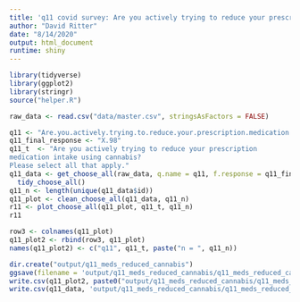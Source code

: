 ```yaml
---
title: 'q11 covid survey: Are you actively trying to reduce your prescription medication intake using cannabis? Please select all that apply.'
author: "David Ritter"
date: "8/14/2020"
output: html_document
runtime: shiny
---
```


```r
library(tidyverse)
library(ggplot2)
library(stringr)
source("helper.R")
```

```r
raw_data <- read.csv("data/master.csv", stringsAsFactors = FALSE)
```

```r
q11 <- "Are.you.actively.trying.to.reduce.your.prescription.medication.intake.using.cannabis..Please.select.all.that.apply."
q11_final_response <- "X.98"
q11_t  <- "Are you actively trying to reduce your prescription 
medication intake using cannabis? 
Please select all that apply."
q11_data <- get_choose_all(raw_data, q.name = q11, f.response = q11_final_response) %>%
  tidy_choose_all()
q11_n <- length(unique(q11_data$id))
q11_plot <- clean_choose_all(q11_data, q11_n)
r11 <- plot_choose_all(q11_plot, q11_t, q11_n)
r11
```

```r
row3 <- colnames(q11_plot)
q11_plot2 <- rbind(row3, q11_plot)
names(q11_plot2) <- c("q11", q11_t, paste("n = ", q11_n))
```

```r
dir.create("output/q11_meds_reduced_cannabis")
ggsave(filename = 'output/q11_meds_reduced_cannabis/q11_meds_reduced_cannabis.png', plot = r11, device = 'png')
write.csv(q11_plot2, paste0("output/q11_meds_reduced_cannabis/q11_meds_reduced_cannabis_", q11_n,".csv"), row.names=F)
write.csv(q11_data, 'output/q11_meds_reduced_cannabis/q11_meds_reduced_cannabis_ids.csv', row.names = FALSE)
```